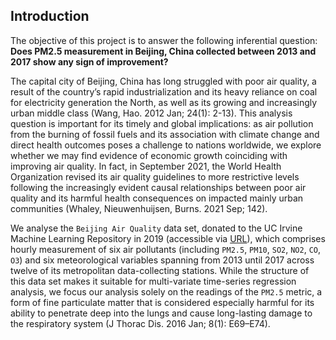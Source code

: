 ## Introduction
\label{sec:intro}

The objective of this project is to answer the following inferential question: **Does PM2.5 measurement in Beijing, China collected between 2013 and 2017 show any sign of improvement?**

The capital city of Beijing, China has long struggled with poor air quality, a result of the country's rapid industrialization and its heavy reliance on coal for electricity generation the North, as well as its growing and increasingly urban middle class (Wang, Hao. 2012 Jan; 24(1): 2-13). This analysis question is important for its timely and global implications: as air pollution from the burning of fossil fuels and its association with climate change and direct health outcomes poses a challenge to nations worldwide, we explore whether we may find evidence of economic growth coinciding with improving air quality. In fact, in September 2021, the World Health Organization revised its air quality guidelines to more restrictive levels following the increasingly evident causal relationships between poor air quality and its harmful health consequences on impacted mainly urban communities (Whaley, Nieuwenhuijsen, Burns. 2021 Sep; 142).

We analyse the `Beijing Air Quality` data set, donated to the UC Irvine Machine Learning Repository in 2019 (accessible via [URL](https://archive-beta.ics.uci.edu/ml/datasets/beijing+multi+site+air+quality+data)), which comprises hourly measurement of six air pollutants (including `PM2.5`, `PM10`, `SO2`, `NO2`, `CO`, `O3`) and six meteorological variables spanning from 2013 until 2017 across twelve of its metropolitan data-collecting stations. While the structure of this data set makes it suitable for multi-variate time-series regression analysis, we focus our analysis solely on the readings of the `PM2.5` metric, a form of fine particulate matter that is considered especially harmful for its ability to penetrate deep into the lungs and cause long-lasting damage to the respiratory system (J Thorac Dis. 2016 Jan; 8(1): E69--E74).